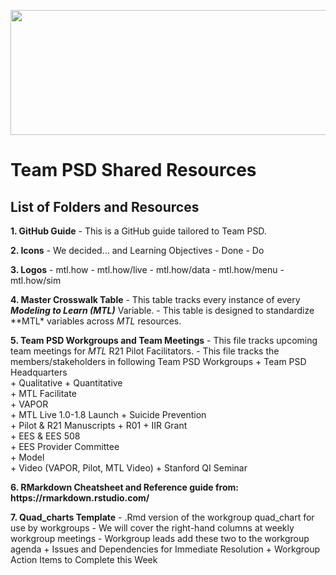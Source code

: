 <img src = "https://github.com/lzim/teampsd/blob/teampsd_style/teampsd_logo/team_psd_logo_sm.png"
     height = "200" width = "600">  

# Team PSD Shared Resources

## List of Folders and Resources

**1. GitHub Guide**
- This is a GitHub guide tailored to Team PSD.

**2. Icons**
- We decided... and Learning Objectives
- Done
- Do

**3. Logos**
- mtl.how
- mtl.how/live
- mtl.how/data
- mtl.how/menu
- mtl.how/sim

**4. Master Crosswalk Table**
- This table tracks every instance of every ***Modeling to Learn (MTL)*** Variable.
- This table is designed to standardize **MTL* variables across *MTL* resources.

**5. Team PSD Workgroups and Team Meetings**
- This file tracks upcoming team meetings for *MTL* R21 Pilot Facilitators.
- This file tracks the members/stakeholders in following Team PSD Workgroups
  + Team PSD Headquarters	
  + Qualitative	
  + Quantitative	
  + MTL Facilitate	
  + VAPOR	
  + MTL Live 1.0-1.8 Launch	
  + Suicide Prevention	
  + Pilot & R21 Manuscripts	
  + R01	
  + IIR Grant	
  + EES & EES 508	
  + EES Provider Committee	
  + Model	
  + Video (VAPOR, Pilot, MTL Video)	
  + Stanford QI Seminar

**6. RMarkdown Cheatsheet and Reference guide from: https://rmarkdown.rstudio.com/**

**7. Quad_charts Template**
- .Rmd version of the workgroup quad_chart for use by workgroups
- We will cover the right-hand columns at weekly workgroup meetings
- Workgroup leads add these two to the workgroup agenda
  + Issues and Dependencies for Immediate Resolution
  + Workgroup Action Items to Complete this Week
  
  
 
